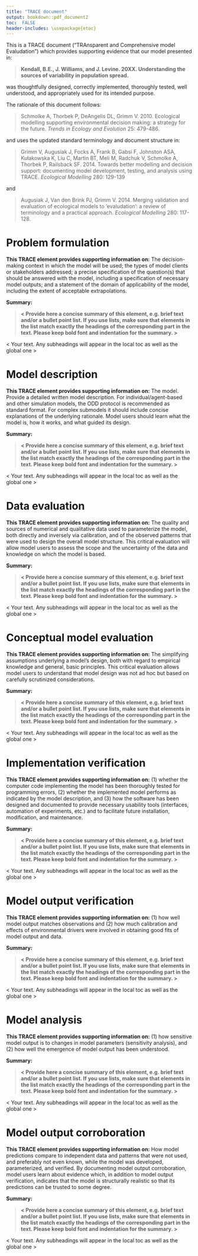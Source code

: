 ```yaml
---
title: "TRACE document"
output: bookdown::pdf_document2
toc:  FALSE
header-includes: \usepackage{etoc}
---
```


This is a TRACE document (“TRAnsparent and Comprehensive model Evaludation”) which provides supporting evidence that our model presented in:

> **Kendall, B.E., J. Williams, and J. Levine. 20XX. Understanding the sources of variability in population spread.**

was thoughtfully designed, correctly implemented, thoroughly tested, well understood, and appropriately used for its intended purpose. 

The rationale of this document follows: 

> Schmolke A, Thorbek P, DeAngelis DL, Grimm V. 2010. Ecological modelling supporting environmental decision making: a strategy for the future. *Trends in Ecology and Evolution* 25: 479-486.

and uses the updated standard terminology and document structure in:

> Grimm V, Augusiak J, Focks A, Frank B, Gabsi F, Johnston ASA, Kułakowska K, Liu C, Martin BT, Meli M, Radchuk V, Schmolke A, Thorbek P, Railsback SF. 2014. Towards better modelling and decision support: documenting model development, testing, and analysis using TRACE. *Ecological Modelling* 280: 129-139 

and

> Augusiak J, Van den Brink PJ, Grimm V. 2014. Merging validation and evaluation of ecological models to ‘evaludation’: a review of terminology and a practical approach. *Ecological Modelling* 280: 117-128. 

\tableofcontents 

\etocsettocstyle{\vspace{1em}}{}


#	Problem formulation
\small

**This TRACE element provides supporting information on:** The decision-making context in which the model will be used; the types of model clients or stakeholders addressed; a precise specification of the question(s) that should be answered with the model, including a specification of necessary model outputs; and a statement of the domain of applicability of the model, including the extent of acceptable extrapolations. 
\normalsize

**Summary:**

> **< Provide here a concise summary of this element, e.g. brief text and/or a bullet point list. If you use lists, make sure that elements in the list match exactly the headings of the corresponding part in the text. Please keep bold font and indentation for the summary. >**

\localtableofcontents

< Your text. Any subheadings will appear in the local toc as well as the global one >



#	Model description 
\small

**This TRACE element provides supporting information on:**  The model. Provide a detailed written model description. For individual/agent-based and other simulation models, the ODD protocol is recommended as standard format. For complex submodels it should include concise explanations of the underlying rationale. Model users should learn what the model is, how it works, and what guided its design.
\normalsize

**Summary:**

> **< Provide here a concise summary of this element, e.g. brief text and/or a bullet point list. If you use lists, make sure that elements in the list match exactly the headings of the corresponding part in the text. Please keep bold font and indentation for the summary. >**

\localtableofcontents

< Your text. Any subheadings will appear in the local toc as well as the global one >

#	Data evaluation
\small

**This TRACE element provides supporting information on:**  The quality and sources of numerical and qualitative data used to parameterize the model, both directly and inversely via calibration, and of the observed patterns that were used to design the overall model structure. This critical evaluation will allow model users to assess the scope and the uncertainty of the data and knowledge on which the model is based.
\normalsize

**Summary:**

> **< Provide here a concise summary of this element, e.g. brief text and/or a bullet point list. If you use lists, make sure that elements in the list match exactly the headings of the corresponding part in the text. Please keep bold font and indentation for the summary. >**

\localtableofcontents

< Your text. Any subheadings will appear in the local toc as well as the global one >

#	Conceptual model evaluation
\small

**This TRACE element provides supporting information on:**  The simplifying assumptions underlying a model’s design, both with regard to empirical knowledge and general, basic principles. This critical evaluation allows model users to understand that model design was not ad hoc but based on carefully scrutinized considerations. 
\normalsize

**Summary:**

> **< Provide here a concise summary of this element, e.g. brief text and/or a bullet point list. If you use lists, make sure that elements in the list match exactly the headings of the corresponding part in the text. Please keep bold font and indentation for the summary. >**

\localtableofcontents

< Your text. Any subheadings will appear in the local toc as well as the global one >

#	Implementation verification
\small

**This TRACE element provides supporting information on:**  (1) whether the computer code implementing the model has been thoroughly tested for programming errors, (2) whether the implemented model performs as indicated by the model description, and (3) how the software has been designed and documented to provide necessary usability tools (interfaces, automation of experiments, etc.) and to facilitate future installation, modification, and maintenance.
\normalsize

**Summary:**

> **< Provide here a concise summary of this element, e.g. brief text and/or a bullet point list. If you use lists, make sure that elements in the list match exactly the headings of the corresponding part in the text. Please keep bold font and indentation for the summary. >**

\localtableofcontents

< Your text. Any subheadings will appear in the local toc as well as the global one >

 
#	Model output verification
\small

**This TRACE element provides supporting information on:**  (1) how well model output matches observations and (2) how much calibration and effects of environmental drivers were involved in obtaining good fits of model output and data. 
\normalsize

**Summary:**

> **< Provide here a concise summary of this element, e.g. brief text and/or a bullet point list. If you use lists, make sure that elements in the list match exactly the headings of the corresponding part in the text. Please keep bold font and indentation for the summary. >**

\localtableofcontents

< Your text. Any subheadings will appear in the local toc as well as the global one >

#	Model analysis
\small

**This TRACE element provides supporting information on:**  (1) how sensitive model output is to changes in model parameters (sensitivity analysis), and (2) how well the emergence of model output has been understood. 
\normalsize

**Summary:**

> **< Provide here a concise summary of this element, e.g. brief text and/or a bullet point list. If you use lists, make sure that elements in the list match exactly the headings of the corresponding part in the text. Please keep bold font and indentation for the summary. >**

\localtableofcontents

< Your text. Any subheadings will appear in the local toc as well as the global one >

#	Model output corroboration 
\small

**This TRACE element provides supporting information on:**  How model predictions compare to independent data and patterns that were not used, and preferably not even known, while the model was developed, parameterized, and verified. By documenting model output corroboration, model users learn about evidence which, in addition to model output verification, indicates that the model is structurally realistic so that its predictions can be trusted to some degree. 
\normalsize

**Summary:**

> **< Provide here a concise summary of this element, e.g. brief text and/or a bullet point list. If you use lists, make sure that elements in the list match exactly the headings of the corresponding part in the text. Please keep bold font and indentation for the summary. >**

\localtableofcontents

< Your text. Any subheadings will appear in the local toc as well as the global one >

